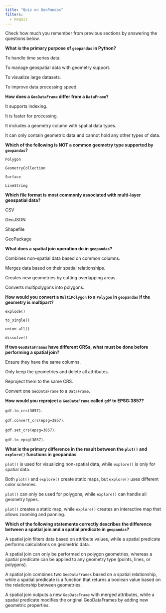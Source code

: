 ```yaml
---
title: "Quiz on GeoPandas"
filters:
  - naquiz
---
```


Check how much you remember from previous sections by answering the questions below.

:::::{.question}
**What is the primary purpose of `geopandas` in Python?**

::::{.choices}

:::{.choice}
To handle time series data.
:::

:::{.choice .correct-choice}
To manage geospatial data with geometry support.
:::

:::{.choice}
To visualize large datasets.
:::

:::{.choice}
To improve data processing speed.
:::

::::
:::::

:::::{.question}
**How does a `GeoDataFrame` differ from a `DataFrame`?**

::::{.choices}

:::{.choice}
It supports indexing.
:::

:::{.choice}
It is faster for processing.
:::

:::{.choice .correct-choice}
It includes a geometry column with spatial data types.
:::

:::{.choice}
It can only contain geometric data and cannot hold any other types of data.
:::

::::
:::::

:::::{.question}
**Which of the following is NOT a common geometry type supported by `geopandas`?**

::::{.choices}

:::{.choice}
`Polygon`
:::

:::{.choice}
`GeometryCollection`
:::

:::{.choice .correct-choice}
`Surface`
:::

:::{.choice}
`LineString`
:::

::::
:::::

:::::{.question}
**Which file format is most commonly associated with multi-layer geospatial data?**

::::{.choices}

:::{.choice}
CSV
:::

:::{.choice}
GeoJSON
:::

:::{.choice}
Shapefile
:::

:::{.choice .correct-choice}
GeoPackage
:::

::::
:::::

:::::{.question}
**What does a spatial join operation do in `geopandas`?**

::::{.choices}

:::{.choice}
Combines non-spatial data based on common columns.
:::

:::{.choice .correct-choice}
Merges data based on their spatial relationships.
:::

:::{.choice}
Creates new geometries by cutting overlapping areas.
:::

:::{.choice}
Converts multipolygons into polygons.
:::

::::
:::::

:::::{.question}
**How would you convert a `MultiPolygon` to a `Polygon` in `geopandas` if the geometry is multipart?**

::::{.choices}

:::{.choice .correct-choice}
`explode()`
:::

:::{.choice}
`to_single()`
:::

:::{.choice}
`union_all()`
:::

:::{.choice}
`dissolve()`
:::

::::
:::::

:::::{.question}
**If two `GeoDataFrames` have different CRSs, what must be done before performing a spatial join?**

::::{.choices}

:::{.choice}
Ensure they have the same columns.
:::

:::{.choice}
Only keep the geometries and delete all attributes.
:::

:::{.choice .correct-choice}
Reproject them to the same CRS.
:::

:::{.choice}
Convert one `GeoDataFrame` to a `DataFrame`.
:::

::::
:::::

:::::{.question}
**How would you reproject a `GeoDataFrame` called `gdf` to EPSG:3857?**

::::{.choices .correct-choice}

:::{.choice}
`gdf.to_crs(3857)`.
:::

:::{.choice}
`gdf.convert_crs(epsg=3857)`.
:::

:::{.choice}
`gdf.set_crs(epsg=3857)`.
:::

:::{.choice}
`gdf.to_epsg(3857)`.
:::

::::
:::::

:::::{.question}
**What is the primary difference in the result between the `plot()` and `explore()` functions in geopandas**

::::{.choices}

:::{.choice}
`plot()` is used for visualizing non-spatial data, while `explore()` is only for spatial data.
:::

:::{.choice}
Both `plot()` and `explore()` create static maps, but `explore()` uses different color schemes.
:::

:::{.choice}
`plot()` can only be used for polygons, while `explore()` can handle all geometry types.
:::

:::{.choice.correct-choice}
`plot()` creates a static map, while `explore()` creates an interactive map that allows zooming and panning.
:::

::::
:::::



:::::{.question}
**Which of the following statements correctly describes the difference between a spatial join and a spatial predicate in `geopandas`?**

::::{.choices}

:::{.choice}
A spatial join filters data based on attribute values, while a spatial predicate performs calculations on geometric data.
:::

:::{.choice}
A spatial join can only be performed on polygon geometries, whereas a spatial predicate can be applied to any geometry type (points, lines, or polygons).
:::

:::{.choice .correct-choice}
A spatial join combines two `GeoDataFrames` based on a spatial relationship, while a spatial predicate is a function that returns a boolean value based on the relationship between geometries.
:::

:::{.choice}
A spatial join outputs a new `GeoDataFrame` with merged attributes, while a spatial predicate modifies the original GeoDataFrames by adding new geometric properties.
:::

::::
:::::

